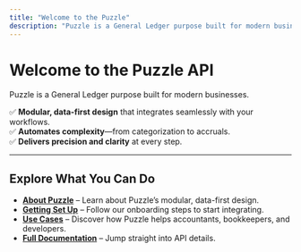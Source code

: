 ```yaml
---
title: "Welcome to the Puzzle"
description: "Puzzle is a General Ledger purpose built for modern businesses."
---
```


# Welcome to the Puzzle API

Puzzle is a General Ledger purpose built for modern businesses.

✅ **Modular, data-first design** that integrates seamlessly with your workflows.  
✅ **Automates complexity**—from categorization to accruals.  
✅ **Delivers precision and clarity** at every step.  

---

## Explore What You Can Do

- **[About Puzzle](/about-puzzle)** – Learn about Puzzle’s modular, data-first design.
- **[Getting Set Up](/getting-started)** – Follow our onboarding steps to start integrating.
- **[Use Cases](/use-cases)** – Discover how Puzzle helps accountants, bookkeepers, and developers.
- **[Full Documentation](/api-reference/introduction)** – Jump straight into API details.
